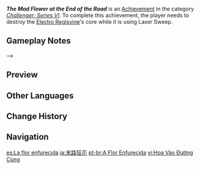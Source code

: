 {{Achievement Infobox
|id           = 82134
|order id     = 2134
|category     = Challenger: Series VI
|description  = When the [[Electro Regisvine]] emits a beam of thunderous light, paralyze it by attacking its corolla.
|requirements = 
|primogems    = 5
|tracking     = 
|topic        = Electro Regisvine
|hidden       = 
}}
'''''The Mad Flower at the End of the Road''''' is an [[Achievement]] in the category ''[[Challenger: Series VI]]''. To complete this achievement, the player needs to destroy the [[Electro Regisvine]]'s core while it is using Laser Sweep.
==Gameplay Notes==
-->
==Preview==
{{Preview
|file1 = Electro Regisvine Laser Sweep
|caption1 = Laser Sweep
}}
<!--
==Trivia==

==Video Guides==
{{EVT
|video1   = 
|caption1 = 
}}
-->
==Other Languages==
{{Other Languages
|en      = The Mad Flower at the End of the Road
|zhs     = 末路狂花
|zhs_rm  = Mòlù Kuánghuā
|zht     = 末路狂花
|zht_rm  = Mòlù Kuánghuā
|zh_tl   = 
|ja      = 末路狂花
|ja_rm   = Matsuro Kyouka{{Assumed}}
|ja_tl   = 
|ko      = 말로의 광화
|ko_rm   = Mallo-ui Gwanghwa
|ko_tl   = The Mad Flower at Its Last Days
|es      = La flor enfurecida
|es_tl   = The Enraged Flower
|fr      = La fleur folle au bout du chemin
|fr_tl   = The Mad Flower at the End of the Path
|ru      = Бешеный цветок в конце пути
|ru_tl   = The Mad Flower at the End of the Road
|th      = ดอกไม้คลั่งที่ปลายสุดของเส้นทาง
|th_rm   = 
|th_tl   = 
|vi      = Hoa Vào Đường Cùng
|vi_tl   = 
|de      = Verrückte Wanderblume
|de_tl   = Crazy Wandering Flower
|id      = Bunga Gila di Penghujung Jalan
|id_tl   = The Mad Flower at the End of The Road
|pt      = A Flor Enfurecida
|pt_tl   = 
|tr      = Buraya Kadarmış Çılgın Çiçek
|tr_tl   = Until Here, Crazy Flower
|it      = Il Fiore furioso alla fine della strada
|it_tl   = 
}}

==Change History==
{{Change History|3.1}}
<!--
==References==
{{Reflist}}
-->
==Navigation==
{{Achievement Navbox}}

[[es:La flor enfurecida]]
[[ja:末路狂花]]
[[pt-br:A Flor Enfurecida]]
[[vi:Hoa Vào Đường Cùng]]